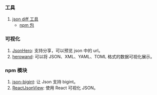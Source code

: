 ### 工具

1. [json diff 工具](https://chbrown.github.io/rfc6902/)
   - [npm 包](https://www.npmjs.com/package/rfc6902)

### 可视化

1. [JsonHero](https://jsonhero.io/): 支持分享，可以预览 json 中的 url。
2. [herowand](https://editor.herowand.com/): 可以将 JSON、XML、YAML、TOML 格式的数据可视化展示。

### npm 模块

1. [json-bigint](https://www.npmjs.com/package/json-bigint): 让 Json 支持 bigint。<Badge github="https://github.com/sidorares/json-bigint" npm="json-bigint" />
2. [ReactJsonView](https://www.npmjs.com/package/react-json-view): 使用 React 可视化 JSON。 <Badge npm="react-json-view" github="https://github.com/mac-s-g/react-json-view" />
